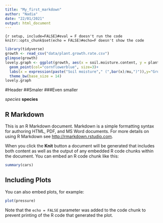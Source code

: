 ```yaml
---
title: "My_first_markdown"
author: "Nadia"
date: "22/01/2021"
output: html_document
---
```


```{r setup, include=FALSE}#eval = F doesn't run the code
knitr::opts_chunk$set(echo = FALSE)#echo=F doesn't show the code
```

```r
library(tidyverse)
growth <- read_csv("data/plant.growth.rate.csv")
glimpse(growth)
lovely.graph <- ggplot(growth, aes(x = soil.moisture.content, y = plant.growth.rate))+
  geom_point(col="cornflowerblue", size=3)+
  labs(x = expression(paste("Soil moisture"," (",bar(x)/mu,")")),y="Growth rate")+
  theme_bw(base_size = 14)
lovely.graph
```

#Header
##Smaler
###Even smaller

*species*
**species**



## R Markdown

This is an R Markdown document. Markdown is a simple formatting syntax for authoring HTML, PDF, and MS Word documents. For more details on using R Markdown see <http://rmarkdown.rstudio.com>.

When you click the **Knit** button a document will be generated that includes both content as well as the output of any embedded R code chunks within the document. You can embed an R code chunk like this:

```r
summary(cars)
```

## Including Plots

You can also embed plots, for example:

```r
plot(pressure)
```

Note that the `echo = FALSE` parameter was added to the code chunk to prevent printing of the R code that generated the plot.
